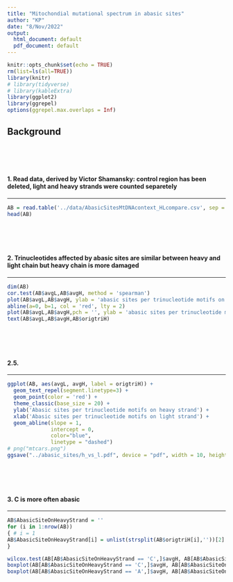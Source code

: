 ```yaml
---
title: "Mitochondial mutational spectrum in abasic sites"
author: "KP"
date: "8/Nov/2022"
output:
  html_document: default
  pdf_document: default
---
```


```r
knitr::opts_chunk$set(echo = TRUE)
rm(list=ls(all=TRUE))
library(knitr)
# library(tidyverse)
# library(kableExtra)
library(ggplot2)
library(ggrepel)
options(ggrepel.max.overlaps = Inf)

```

## Background
<br>
<br>
<br>

#### 1. Read data, derived by Victor Shamansky: control region has been deleted, light and heavy strands were counted separetely 
***
```r
AB = read.table('../data/AbasicSitesMtDNAcontext_HLcompare.csv', sep = ';', header=TRUE)
head(AB)
```
<br>
<br>
<br> 

#### 2. Trinucleotides affected by abasic sites are similar between heavy and light chain but heavy chain is more damaged
***
```r
dim(AB)
cor.test(AB$avgL,AB$avgH, method = 'spearman')
plot(AB$avgL,AB$avgH, ylab = 'abasic sites per trinucleotide motifs on heavy strand', xlab = 'abasic sites per trinucleotide motifs on light strand')
abline(a=0, b=1, col = 'red', lty = 2)
plot(AB$avgL,AB$avgH,pch = '', ylab = 'abasic sites per trinucleotide motifs on heavy strand', xlab = 'abasic sites per trinucleotide motifs on light strand')
text(AB$avgL,AB$avgH,AB$origtriH)
```
<br>
<br>
<br>

#### 2.5. 
***
```r
ggplot(AB, aes(avgL, avgH, label = origtriH)) +
  geom_text_repel(segment.linetype=3) +
  geom_point(color = 'red') +
  theme_classic(base_size = 20) +
  ylab('Abasic sites per trinucleotide motifs on heavy strand') +
  xlab('Abasic sites per trinucleotide motifs on light strand') +
  geom_abline(slope = 1,
              intercept = 0,
              color="blue",
              linetype = "dashed")
# png("mtcars.png")
ggsave("../abasic_sites/h_vs_l.pdf", device = "pdf", width = 10, height = 10)
```
<br>
<br>
<br>

#### 3. C is more often abasic
***
```r
AB$AbasicSiteOnHeavyStrand = ''
for (i in 1:nrow(AB))
{ # i = 1
AB$AbasicSiteOnHeavyStrand[i] = unlist(strsplit(AB$origtriH[i],''))[2]
}

wilcox.test(AB[AB$AbasicSiteOnHeavyStrand == 'C',]$avgH, AB[AB$AbasicSiteOnHeavyStrand != 'C',]$avgH)
boxplot(AB[AB$AbasicSiteOnHeavyStrand == 'C',]$avgH, AB[AB$AbasicSiteOnHeavyStrand != 'C',]$avgH, notch = TRUE, names = c('C','ATG'))
boxplot(AB[AB$AbasicSiteOnHeavyStrand == 'A',]$avgH, AB[AB$AbasicSiteOnHeavyStrand == 'T',]$avgH, AB[AB$AbasicSiteOnHeavyStrand == 'G',]$avgH, AB[AB$AbasicSiteOnHeavyStrand == 'C',]$avgH, notch = TRUE, names = c('A','T','G','C'))

```

